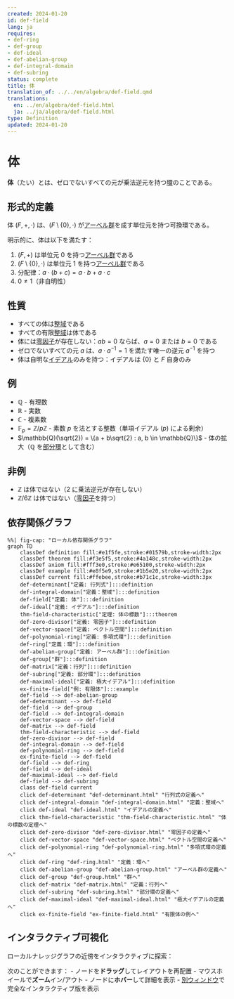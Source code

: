 ```yaml
---
created: 2024-01-20
id: def-field
lang: ja
requires:
- def-ring
- def-group
- def-ideal
- def-abelian-group
- def-integral-domain
- def-subring
status: complete
title: 体
translation_of: ../../en/algebra/def-field.qmd
translations:
  en: ../en/algebra/def-field.html
  ja: ../ja/algebra/def-field.html
type: Definition
updated: 2024-01-20
---
```


# 体 {#def-field}

**体**（たい）とは、ゼロでないすべての元が乗法逆元を持つ[環](def-ring.qmd)のことである。

## 形式的定義

体 $(F, +, \cdot)$ は、$(F \setminus \{0\}, \cdot)$ が[アーベル群](def-abelian-group.qmd)を成す単位元を持つ可換環である。

明示的に、体は以下を満たす：

1. $(F, +)$ は単位元 $0$ を持つ[アーベル群](def-abelian-group.qmd)である
2. $(F \setminus \{0\}, \cdot)$ は単位元 $1$ を持つ[アーベル群](def-abelian-group.qmd)である
3. 分配律：$a \cdot (b + c) = a \cdot b + a \cdot c$
4. $0 \neq 1$（非自明性）

## 性質

- すべての体は[整域](def-integral-domain.qmd)である
- すべての有限[整域](def-integral-domain.qmd)は体である
- 体には[零因子](def-zero-divisor.qmd)が存在しない：$ab = 0$ ならば、$a = 0$ または $b = 0$ である
- ゼロでないすべての元 $a$ は、$a \cdot a^{-1} = 1$ を満たす唯一の逆元 $a^{-1}$ を持つ
- 体は自明な[イデアル](def-ideal.qmd)のみを持つ：イデアルは $\{0\}$ と $F$ 自身のみ

## 例

- $\mathbb{Q}$ - 有理数
- $\mathbb{R}$ - 実数
- $\mathbb{C}$ - 複素数
- $\mathbb{F}_p = \mathbb{Z}/p\mathbb{Z}$ - 素数 $p$ を法とする整数（単項イデアル $(p)$ による剰余）
- $\mathbb{Q}(\sqrt{2}) = \{a + b\sqrt{2} : a, b \in \mathbb{Q}\}$ - 体の拡大（$\mathbb{Q}$ を[部分環](def-subring.qmd)として含む）

## 非例

- $\mathbb{Z}$ は体ではない（2 に乗法逆元が存在しない）
- $\mathbb{Z}/6\mathbb{Z}$ は体ではない（[零因子](def-zero-divisor.qmd)を持つ）

## 依存関係グラフ

```mermaid
%%| fig-cap: "ローカル依存関係グラフ"
graph TD
    classDef definition fill:#e1f5fe,stroke:#01579b,stroke-width:2px
    classDef theorem fill:#f3e5f5,stroke:#4a148c,stroke-width:2px
    classDef axiom fill:#fff3e0,stroke:#e65100,stroke-width:2px
    classDef example fill:#e8f5e9,stroke:#1b5e20,stroke-width:2px
    classDef current fill:#ffebee,stroke:#b71c1c,stroke-width:3px
    def-determinant["定義: 行列式"]:::definition
    def-integral-domain["定義：整域"]:::definition
    def-field["定義: 体"]:::definition
    def-ideal["定義: イデアル"]:::definition
    thm-field-characteristic["定理: 体の標数"]:::theorem
    def-zero-divisor["定義: 零因子"]:::definition
    def-vector-space["定義: ベクトル空間"]:::definition
    def-polynomial-ring["定義: 多項式環"]:::definition
    def-ring["定義：環"]:::definition
    def-abelian-group["定義: アーベル群"]:::definition
    def-group["群"]:::definition
    def-matrix["定義：行列"]:::definition
    def-subring["定義: 部分環"]:::definition
    def-maximal-ideal["定義: 極大イデアル"]:::definition
    ex-finite-field["例: 有限体"]:::example
    def-field --> def-abelian-group
    def-determinant --> def-field
    def-field --> def-group
    def-field --> def-integral-domain
    def-vector-space --> def-field
    def-matrix --> def-field
    thm-field-characteristic --> def-field
    def-zero-divisor --> def-field
    def-integral-domain --> def-field
    def-polynomial-ring --> def-field
    ex-finite-field --> def-field
    def-field --> def-ring
    def-field --> def-ideal
    def-maximal-ideal --> def-field
    def-field --> def-subring
    class def-field current
    click def-determinant "def-determinant.html" "行列式の定義へ"
    click def-integral-domain "def-integral-domain.html" "定義：整域へ"
    click def-ideal "def-ideal.html" "イデアルの定義へ"
    click thm-field-characteristic "thm-field-characteristic.html" "体の標数の定理へ"
    click def-zero-divisor "def-zero-divisor.html" "零因子の定義へ"
    click def-vector-space "def-vector-space.html" "ベクトル空間の定義へ"
    click def-polynomial-ring "def-polynomial-ring.html" "多項式環の定義へ"
    click def-ring "def-ring.html" "定義：環へ"
    click def-abelian-group "def-abelian-group.html" "アーベル群の定義へ"
    click def-group "def-group.html" "群へ"
    click def-matrix "def-matrix.html" "定義：行列へ"
    click def-subring "def-subring.html" "部分環の定義へ"
    click def-maximal-ideal "def-maximal-ideal.html" "極大イデアルの定義へ"
    click ex-finite-field "ex-finite-field.html" "有限体の例へ"
```

## インタラクティブ可視化

ローカルナレッジグラフの近傍をインタラクティブに探索：

::: {.graph-viz data-id="def-field" data-width="700" data-height="500"}
:::

次のことができます：
- ノードを**ドラッグ**してレイアウトを再配置
- マウスホイールで**ズーム**イン/アウト
- ノードに**ホバー**して詳細を表示
- [別ウィンドウ](../../output/interactive/ja/def-field.html){target="_blank"}で完全なインタラクティブ版を表示
